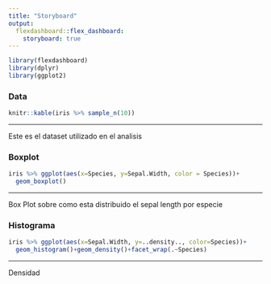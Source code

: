 ```yaml
---
title: "Storyboard"
output: 
  flexdashboard::flex_dashboard:
    storyboard: true
---
```


```r
library(flexdashboard)
library(dplyr)
library(ggplot2)
```
### Data
```r
knitr::kable(iris %>% sample_n(10))
```

***
Este es el dataset utilizado en el analisis

### Boxplot
```r
iris %>% ggplot(aes(x=Species, y=Sepal.Width, color = Species))+
  geom_boxplot()
```

***
Box Plot sobre como esta distribuido el sepal length por especie

### Histograma
```r
iris %>% ggplot(aes(x=Sepal.Width, y=..density.., color=Species))+
  geom_histogram()+geom_density()+facet_wrap(.~Species)
```

***
Densidad